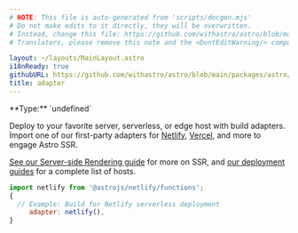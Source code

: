 ```yaml
---
# NOTE: This file is auto-generated from 'scripts/docgen.mjs'
# Do not make edits to it directly, they will be overwritten.
# Instead, change this file: https://github.com/withastro/astro/blob/main/packages/astro/src/%40types/astro.ts
# Translators, please remove this note and the <DontEditWarning/> component. 

layout: ~/layouts/MainLayout.astro
i18nReady: true
githubURL: https://github.com/withastro/astro/blob/main/packages/astro/src/%40types/astro.ts
title: adapter
---
```



<DontEditWarning />

<p>
**Type:** `undefined`



</p>

Deploy to your favorite server, serverless, or edge host with build adapters. Import one of our first-party adapters for [Netlify](https://docs.astro.build/en/guides/deploy/netlify/#adapter-for-ssredge), [Vercel](https://docs.astro.build/en/guides/deploy/vercel/#adapter-for-ssr), and more to engage Astro SSR.

[See our Server-side Rendering guide](https://docs.astro.build/en/guides/server-side-rendering/) for more on SSR, and [our deployment guides](https://docs.astro.build/en/guides/deploy/) for a complete list of hosts.

```js
import netlify from '@astrojs/netlify/functions';
{
  // Example: Build for Netlify serverless deployment
	 adapter: netlify(),
}
```


